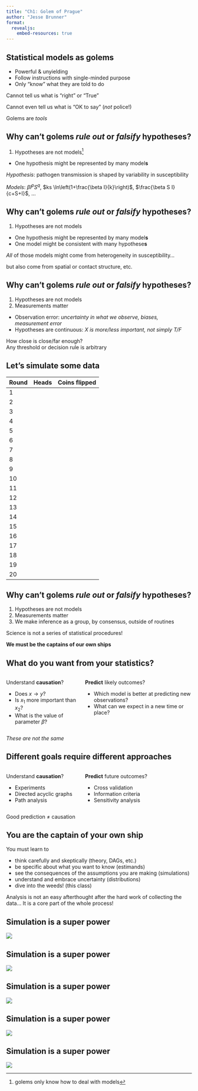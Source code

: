 ```yaml
---
title: "Ch1: Golem of Prague"
author: "Jesse Brunner"
format: 
  revealjs:
    embed-resources: true
---
```


## Statistical models as golems

-  Powerful & unyielding
-  Follow instructions with single-minded purpose
-  Only "know" what they are told to do

::: {.fragment .fade-up}
Cannot tell us what is "right" or "True"
:::

::: {.fragment .fade-up}
Cannot even tell us what is "OK to say" (_not_ police!)
:::

::: {.fragment .fade-up}
Golems are _tools_
:::

## Why can't golems _rule out_ or _falsify_ hypotheses?

1.  Hypotheses are not models^[golems only know how to deal with models]

-  One hypothesis might be represented by many model**s**

::: {.fragment .fade-in}
_Hypothesis_: pathogen transmission is shaped by variability in susceptibility

_Models_: $\beta I^p S^q$, $ks \ln\left(1+\frac{\beta I}{k}\right)$, $\frac{\beta S I}{c+S+I}$, ...
:::

## Why can't golems _rule out_ or _falsify_ hypotheses?

1.  Hypotheses are not models 

-  One hypothesis might be represented by many model**s**
-  One model might be consistent with many hypothese**s**

::: {.fragment .fade-in}
_All_ of those models might come from heterogeneity in susceptibility...

but also come from spatial or contact structure, etc.
:::


## Why can't golems _rule out_ or _falsify_ hypotheses?

1.  Hypotheses are not models
2.  Measurements matter
-  Observation error: _uncertainty in what we observe, biases, measurement error_
-  Hypotheses are continuous: _X is more/less important, not simply T/F_

::: {.fragment .fade-in}
How close is close/far enough?  
Any threshold or decision rule is arbitrary
:::



## Let's simulate some data {.smaller}

| Round | Heads | Coins flipped |
|-------|-------|---------------|
| 1     |       |               |
| 2     |       |               |
| 3     |       |               |
| 4     |       |               |
| 5     |       |               |
| 6     |       |               |
| 7     |       |               |
| 8     |       |               |
| 9     |       |               |
| 10    |       |               |
| 11    |       |               |
| 12    |       |               |
| 13    |       |               |
| 14    |       |               |
| 15    |       |               |
| 16    |       |               |
| 17    |       |               |
| 18    |       |               |
| 19    |       |               |
| 20    |       |               |


## Why can't golems _rule out_ or _falsify_ hypotheses?

1.  Hypotheses are not models
2.  Measurements matter
3.  We make inference as a group, by consensus, outside of routines

::: {.fragment .highlight-red} 
Science is not a series of statistical procedures!
::: 

:::  {.fragment .fade-in}
**We must be the captains of our own ships**
:::



## What do you want from your statistics?

:::: {.columns}

::: {.column width="40%"}
Understand **causation**?

-  Does $x \rightarrow y$?
-  Is $x_1$ more important than $x_2$?
-  What is the value of parameter $\beta$?
:::

::: {.column width="60%"}
**Predict** likely outcomes?

-  Which model is better at predicting new observations?
-  What can we expect in a new time or place?
:::

::::

::: {.fragment .highlight-red}
_These are not the same_
:::

## Different goals require different approaches

:::: {.columns}

::: {.column width="40%"}
Understand **causation**?

-  Experiments
-  Directed acyclic graphs
-  Path analysis

:::

::: {.column width="60%"}
**Predict** future outcomes?

-  Cross validation
-  Information criteria 
-  Sensitivity analysis
:::

::::

::: {.fragment .highlight-red}
Good prediction $\neq$ causation
:::

## You are the captain of your own ship

You must learn to 

* think carefully and skeptically (theory, DAGs, etc.)
* be specific about what you want to know (estimands)
* see the consequences of the assumptions you are making (simulations)
* understand and embrace uncertainty (distributions)
* dive into the weeds! (this class)

::: {.fragment .highlight-red}
Analysis is not an easy afterthought after the hard work of collecting the data... 
It is a core part of the whole process!
:::

## Simulation is a super power {auto-animate=true}

![](Simulation1.png)

## Simulation is a super power {auto-animate=true}

![](Simulation2.png)

## Simulation is a super power {auto-animate=true}

![](Simulation3.png)

## Simulation is a super power {auto-animate=true}

![](Simulation4.png)

## Simulation is a super power {auto-animate=true}

![](Simulation5.png)


